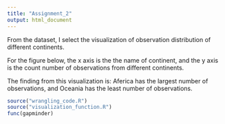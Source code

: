 ```yaml
---
title: "Assignment_2"
output: html_document
---
```



From the dataset, I select the visualization of observation distribution of different continents.

For the figure below, the x axis is the the name of continent, and the y axis is the count number of observations from different continents.

The finding from this visualization is: Aferica has the largest number of observations, and Oceania has the least number of observations.


```r
source("wrangling_code.R")
source("visualization_function.R")
func(gapminder)
```
